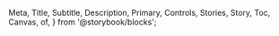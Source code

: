  Meta,
  Title,
  Subtitle,
  Description,
  Primary,
  Controls,
  Stories,
  Story,
  Toc,
  Canvas,
  of,
} from '@storybook/blocks';

<Meta of={TextAreaStories} />

<Title />

{/* Table of Contents */}

- [Overview](#overview)
- [Props](#props)
- [Usage](#usage)
- [Variants](#variants)

## Overview
Textareas allow users to input unanticipated queries or longer text content not suitable for standard text inputs
<Primary />

## Props

<Controls />

## Usage

- **Textarea Usage**
  - Use textareas when users need to input larger amounts of text, such as paragraphs, comments, or other lengthy content.
  - Use textareas in forms for fields that require longer input, such as comments sections or message boxes.
  - Textareas are suitable for scenarios where users need to provide detailed descriptions, feedback, or write-ups.

To use the `Textarea` component, it serves to incorporate user input of longer text content.

## Variants

### Overview

`mas-text-area` ccomponent can be used in conjunction with sub-elements, such as : `mas-label`.

<Canvas>
  <Story of={TextAreaStories.Overview} />
</Canvas>

### Status

The default state of the `mas-text-area` when the user enters text and there is no alert information to display.
<Canvas>
<div style={{ display: 'grid', gridTemplateColumns: 'repeat(auto-fill, minmax(250px, 1fr))', gap: '20px' }}>
  <Story of={TextAreaStories.DefaultVersion} />
  <Story of={TextAreaStories.Disabled} />
</div>
</Canvas>



The error state of the `mas-text-area` When the data entered by the user presents an error or doesn't respect the requested input.

<Canvas>
<div style={{ display: 'grid', gridTemplateColumns: 'repeat(auto-fill, minmax(250px, 1fr))', gap: '20px' }}>
  <Story of={TextAreaStories.ErrorVersion} />
  <Story of={TextAreaStories.ErrorVersionDisabled} />
</div>
</Canvas>

## Guidelines

- Best practices are available [here](https://zeroheight.com/9b39bb2a0/p/42baf6-text-area/b/964f27)

## Feedback & contact

- Help us improve this pattern by providing feedback, asking questions, and leaving any other comments [here](https://github.com/bouygues-construction/design-system-bycn/issues/new)